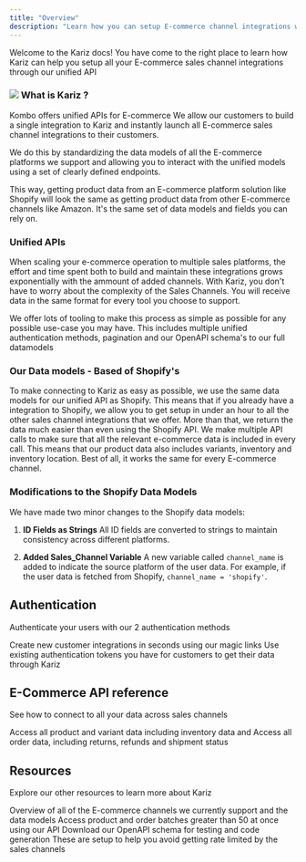 ```yaml
---
title: "Overview"
description: "Learn how you can setup E-commerce channel integrations with Kariz's unified API"
---
```


Welcome to the Kariz docs! You have come to the right place to learn how Kariz can help you setup all your E-commerce sales channel integrations through our unified API

### [​](https://docs.kombo.dev/introduction#what-is-kombo)![](/Scheme_19.12_4.png)&#xA;**What is Kariz ?**

Kombo offers unified APIs for E-commerce We allow our customers to build a single integration to Kariz and instantly launch all E-commerce sales channel integrations to their customers.

We do this by standardizing the data models of all the E-commerce platforms we support and allowing you to interact with the unified models using a set of clearly defined endpoints.

This way, getting product data from an E-commerce platform solution like Shopify will look the same as getting product data from other E-commerce channels like Amazon. It's the same set of data models and fields you can rely on.

### &#xA;Unified APIs

When scaling your e-commerce operation to multiple sales platforms, the effort and time spent both to build and maintain these integrations grows exponentially with the ammount of added channels. With Kariz, you don't have to worry about the complexity of the Sales Channels. You will receive data in the same format for every tool you choose to support.

We offer lots of tooling to make this process as simple as possible for any possible use-case you may have. This includes multiple unified authentication methods, pagination and our OpenAPI schema's to our full datamodels

### Our Data models - Based of Shopify's

To make connecting to Kariz as easy as possible, we use the same data models for our unified API as Shopify. This means that if you already have a integration to Shopify, we allow you to get setup in under an hour to all the other sales channel integrations that we offer. More than that, we return the data much easier than even using the Shopify API. We make multiple API calls to make sure that all the relevant e-commerce data is included in every call. This means that our product data also includes variants, inventory and inventory location. Best of all, it works the same for every E-commerce channel.

### Modifications to the Shopify Data Models

[](https://github.com/runkariz/docs#modifications-to-the-shopify-data-models)

We have made two minor changes to the Shopify data models:

1. **ID Fields as Strings**
   All ID fields are converted to strings to maintain consistency across different platforms.

2. **Added Sales\_Channel Variable**
   A new variable called `channel_name` is added to indicate the source platform of the user data. For example, if the user data is fetched from Shopify, `channel_name = 'shopify'`.

## Authentication

Authenticate your users with our 2 authentication methods

<CardGroup cols={2}>
  <Card title="Magic Link" icon="link" href="https://kariz-f9e6462a.mintlify.app/Authentication/Magic-Link">
    Create new customer integrations in seconds using our magic links
  </Card>

  <Card title="User Token" icon="code" href="https://kariz-f9e6462a.mintlify.app/Authentication/Token-Authentication">
    Use existing authentication tokens you have for customers to get their data through Kariz
  </Card>
</CardGroup>

## E-Commerce API reference&#x20;

See how to connect to all your data across sales channels&#x20;

<CardGroup cols={2}>
  <Card title="Products & Inventory" icon="shirt" href="https://kariz-f9e6462a.mintlify.app/Products">
    Access all product and variant data including inventory data and&#x20;
  </Card>

  <Card title="Orders" icon="receipt" href="https://mintlify.com/docs/api-playground/openapi">
    Access all order data, including returns, refunds and shipment status
  </Card>
</CardGroup>

## Resources

Explore our other resources to learn more about Kariz

<CardGroup cols={2}>
  <Card title="Supported Channels" icon="store" href="https://runkariz.com/integrations">
    Overview of all of the E-commerce channels we currently support and the data models
  </Card>

  <Card title="Pagination" icon="page" href="https://mintlify.com/docs/api-playground/openapi">
    Access product and order batches greater than 50 at once using our API
  </Card>

  <Card title="Open API Schema" icon="code" href="/api-reference/openapi.json">
    Download our OpenAPI schema for testing and code generation
  </Card>

  <Card title="Rate limits" icon="clock">
    These are setup to help you avoid getting rate limited by the sales channels
  </Card>
</CardGroup>
